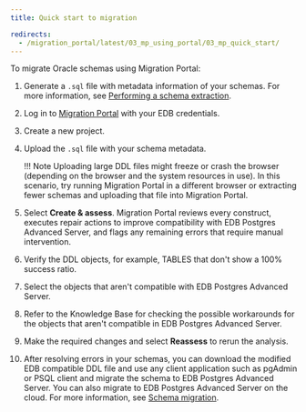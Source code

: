 ```yaml
---
title: Quick start to migration

redirects:
  - /migration_portal/latest/03_mp_using_portal/03_mp_quick_start/
---
```

To migrate Oracle schemas using Migration Portal:

1. Generate a `.sql` file with metadata information of your schemas. For more information, see [Performing a schema extraction](../04_mp_migrating_database/01_mp_schema_extraction).

1. Log in to [Migration Portal](https://migration.enterprisedb.com/) with your EDB credentials.

1. Create a new project.

1. Upload the `.sql` file with your schema metadata.

   !!! Note
   Uploading large DDL files might freeze or crash the browser (depending on the browser and the system resources in use). In this scenario, try running Migration Portal in a different browser or extracting fewer schemas and uploading that file into Migration Portal.

1. Select **Create & assess**.
   Migration Portal reviews every construct, executes repair actions to improve compatibility with EDB Postgres Advanced Server, and flags any remaining errors that require manual intervention.

1. Verify the DDL objects, for example, TABLES that don't show a 100% success ratio.

1. Select the objects that aren't compatible with EDB Postgres Advanced Server.

1. Refer to the Knowledge Base for checking the possible workarounds for the objects that aren't compatible in EDB Postgres Advanced Server.

1. Make the required changes and select **Reassess** to rerun the analysis.

1. After resolving errors in your schemas, you can download the modified EDB compatible DDL file and use any client application such as pgAdmin or PSQL client and migrate the schema to EDB Postgres Advanced Server. You can also migrate to EDB Postgres Advanced Server on  the cloud. For more information, see [Schema migration](../04_mp_migrating_database/03_mp_schema_migration).
